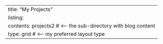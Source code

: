 ---
title: "My Projects"
listing:
  contents: projects2  # <-- the sub-directory with blog content
  type: grid          # <-- my preferred layout type
---